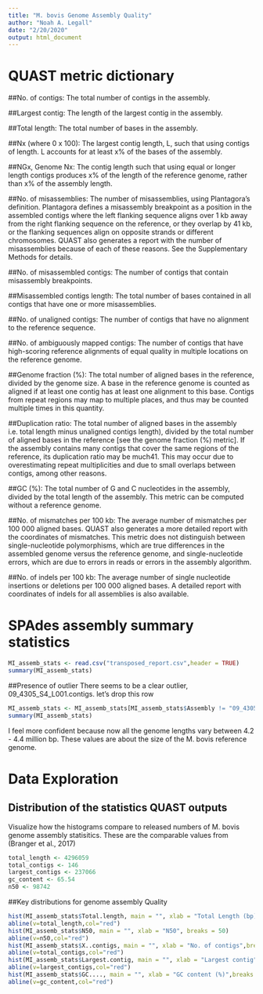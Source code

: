 ```yaml
---
title: "M. bovis Genome Assembly Quality"
author: "Noah A. Legall"
date: "2/20/2020"
output: html_document
---
```


# QUAST metric dictionary


##No. of contigs: 
The total number of contigs in the assembly.

##Largest contig: 
The length of the largest contig in the assembly.

##Total length: 
The total number of bases in the assembly.

##Nx (where 0  x  100): 
The largest contig length, L, such that using contigs of length. L accounts for at least x% of the bases of the assembly.

##NGx, Genome Nx: 
The contig length such that using equal or longer length contigs produces x% of the length of the reference genome, rather than x% of the assembly length.

##No. of misassemblies: 
The number of misassemblies, using Plantagora’s definition. Plantagora defines a misassembly breakpoint as a position in the assembled contigs where the left flanking sequence aligns over 1 kb away from the right flanking sequence on the reference, or they overlap by 41 kb, or the flanking sequences align on opposite strands or different chromosomes. QUAST also generates a report with the number of misassemblies because of each of these reasons. See the Supplementary Methods for details.

##No. of misassembled contigs: 
The number of contigs that contain misassembly breakpoints.

##Misassembled contigs length: 
The total number of bases contained in all contigs that have one or more misassemblies.

##No. of unaligned contigs: 
The number of contigs that have no alignment to the reference sequence.

##No. of ambiguously mapped contigs: 
The number of contigs that have high-scoring reference alignments of equal quality in multiple locations on the reference genome.

##Genome fraction (%): 
The total number of aligned bases in the reference, divided by the genome size. A base in the reference genome is counted as aligned if at least one contig has at least one alignment to this base. Contigs from repeat regions may map to multiple places, and thus may be counted multiple times in this quantity.

##Duplication ratio: 
The total number of aligned bases in the assembly i.e. total length minus unaligned contigs length), divided by the total number of aligned bases in the reference [see the genome fraction (%) metric]. If the assembly contains many contigs that cover the same regions of the reference, its duplication ratio may be much41. This may occur due to overestimating repeat multiplicities and due to small overlaps between contigs, among other reasons.

##GC (%): 
The total number of G and C nucleotides in the assembly, divided by the total length of the assembly. This metric can be computed without a reference genome.

##No. of mismatches per 100 kb: 
The average number of mismatches per 100 000 aligned bases. QUAST also generates a more detailed report with the coordinates of mismatches. This metric does not distinguish between single-nucleotide polymorphisms, which are true differences in the assembled genome versus the reference genome, and single-nucleotide errors, which are due to errors in reads or errors in the assembly algorithm.

##No. of indels per 100 kb: 
The average number of single nucleotide insertions or deletions per 100 000 aligned bases. A detailed report with coordinates of indels for all assemblies is also available.

# SPAdes assembly summary statistics
```r
MI_assemb_stats <- read.csv("transposed_report.csv",header = TRUE)
summary(MI_assemb_stats)
```

##Presence of outlier
There seems to be a clear outlier, 09_4305_S4_L001.contigs. let's drop this row
```r
MI_assemb_stats <- MI_assemb_stats[MI_assemb_stats$Assembly != "09_4305_S4_L001.contigs",]
summary(MI_assemb_stats)
```
I feel more confident because now all the genome lengths vary between 4.2 - 4.4 million bp. These values are about the size of the M. bovis reference genome.

# Data Exploration
## Distribution of the statistics QUAST outputs
Visualize how the histograms compare to released numbers of M. bovis genome assembly statisitics. These are the comparable values from (Branger et al., 2017)
```r
total_length <- 4296059 
total_contigs <- 146
largest_contigs <- 237066
gc_content <- 65.54
n50 <- 98742
```

##Key distributions for genome assembly Quality
```r
hist(MI_assemb_stats$Total.length, main = "", xlab = "Total Length (bp)",breaks = 50)
abline(v=total_length,col="red")
hist(MI_assemb_stats$N50, main = "", xlab = "N50", breaks = 50)
abline(v=n50,col="red")
hist(MI_assemb_stats$X..contigs, main = "", xlab = "No. of contigs",breaks = 50) 
abline(v=total_contigs,col="red")
hist(MI_assemb_stats$Largest.contig, main = "", xlab = "Largest contig",breaks = 50)
abline(v=largest_contigs,col="red")
hist(MI_assemb_stats$GC...., main = "", xlab = "GC content (%)",breaks = 25)
abline(v=gc_content,col="red")
```
